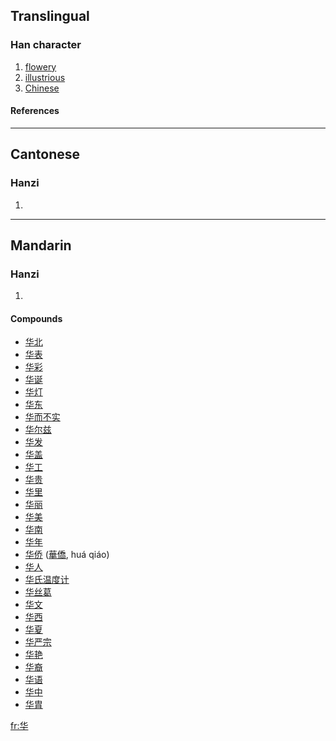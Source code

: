 {{see|華}}

==Translingual==
===Han character===
{{Han char|rad=十|as=04|sn=6|four=|canj=人心十 (OPJ)}}
# [[flowery]]
# [[illustrious]]
# [[Chinese]]
====References====
{{Han ref|kx=0156.221|hdz=10060.170|uh=534E|ud=21326}}
----
==Cantonese==
===Hanzi===
{{yue-hanzi|jyut=|y=wa4}}
# {{defn|Cantonese}}
----
==Mandarin==
===Hanzi===
{{cmn-hanzi|tra=華|pin=[[huá]] (hua2)|wg=hua<sup>2</sup>}}
# {{defn|Mandarin}}

====Compounds====
*[[华北]]
*[[华表]]
*[[华彩]]
*[[华诞]]
*[[华灯]]
*[[华东]]
*[[华而不实]]
*[[华尔兹]]
*[[华发]]
*[[华盖]]
*[[华工]]
*[[华贵]]
*[[华里]]
*[[华丽]]
*[[华美]]
*[[华南]]
*[[华年]]
*[[华侨]] ([[華僑]], huá qiáo)
*[[华人]]
*[[华氏温度计]]
*[[华丝葛]]
*[[华文]]
*[[华西]]
*[[华夏]]
*[[华严宗]]
*[[华艳]]
*[[华裔]]
*[[华语]]
*[[华中]]
*[[华胄]]

[[fr:华]]